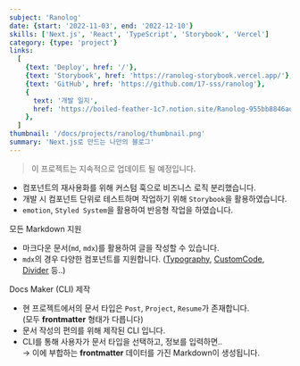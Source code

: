 ```yaml
---
subject: 'Ranolog'
date: {start: '2022-11-03', end: '2022-12-10'}
skills: ['Next.js', 'React', 'TypeScript', 'Storybook', 'Vercel']
category: {type: 'project'}
links:
  [
    {text: 'Deploy', href: '/'},
    {text: 'Storybook', href: 'https://ranolog-storybook.vercel.app/'},
    {text: 'GitHub', href: 'https://github.com/17-sss/ranolog'},
    {
      text: '개발 일지',
      href: 'https://boiled-feather-1c7.notion.site/Ranolog-955bb8846ad543f4bfaef7923d591dba',
    },
  ]
thumbnail: '/docs/projects/ranolog/thumbnail.png'
summary: 'Next.js로 만드는 나만의 블로그'
---
```


> 이 프로젝트는 지속적으로 업데이트 될 예정입니다.

- 컴포넌트의 재사용화를 위해 커스텀 훅으로 비즈니스 로직 분리했습니다.
- 개발 시 컴포넌트 단위로 테스트하며 작업하기 위해 `Storybook`을 활용하였습니다.
- `emotion`, `Styled System`을 활용하여 반응형 작업을 하였습니다.

<Typography variant="h6">모든 Markdown 지원</Typography>

- 마크다운 문서(`md`, `mdx`)를 활용하여 글을 작성할 수 있습니다.
- `mdx`의 경우 다양한 컴포넌트를 지원합니다. ([Typography](https://ranolog-storybook.vercel.app/?path=/story/components-shared-typography--default), [CustomCode](https://ranolog-storybook.vercel.app/?path=/story/components-shared-customcode--default-red), [Divider](https://ranolog-storybook.vercel.app/?path=/story/components-shared-divider--default) 등..)

<Typography variant="h6">Docs Maker (CLI) 제작</Typography>

- 현 프로젝트에서의 문서 타입은 `Post`, `Project`, `Resume`가 존재합니다.  
  (모두 **frontmatter** 형태가 다릅니다)
- 문서 작성의 편의를 위해 제작된 CLI 입니다.
- CLI를 통해 사용자가 문서 타입을 선택하고, 정보를 입력하면..  
  → 이에 부합하는 **frontmatter** 데이터를 가진 Markdown이 생성됩니다.

